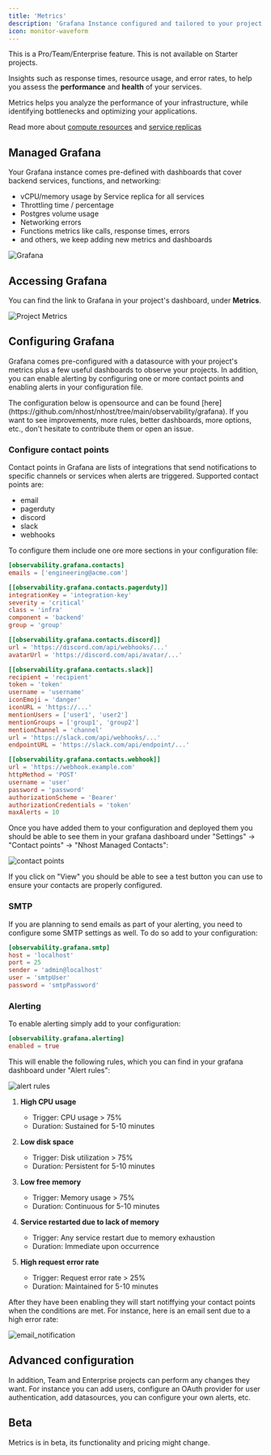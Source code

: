 ```yaml
---
title: 'Metrics'
description: 'Grafana Instance configured and tailored to your project'
icon: monitor-waveform
---
```


<Info>
This is a Pro/Team/Enterprise feature. This is not available on Starter projects.
</Info>

Insights such as response times, resource usage, and error rates, to help you assess the **performance** and **health** of your services.

Metrics helps you analyze the performance of your infrastructure, while identifying bottlenecks and optimizing your applications.

<Tip>Read more about [compute resources](/platform/compute-resources) and [service replicas](/platform/service-replicas)</Tip>

## Managed Grafana

Your Grafana instance comes pre-defined with dashboards that cover backend services, functions, and networking:

- vCPU/memory usage by Service replica for all services
- Throttling time / percentage
- Postgres volume usage
- Networking errors
- Functions metrics like calls, response times, errors
- and others, we keep adding new metrics and dashboards

![Grafana](/images/platform/metrics/grafana.png)

## Accessing Grafana

You can find the link to Grafana in your project's dashboard, under **Metrics**.

![Project Metrics](/images/platform/metrics/nhost-dashboard-metrics.png)

## Configuring Grafana

Grafana comes pre-configured with a datasource with your project's metrics plus a few useful dashboards to observe your projects. In addition, you can enable alerting by configuring one or more contact points and enabling alerts in your configuration file.

<Info>
The configuration below is opensource and can be found [here](https://github.com/nhost/nhost/tree/main/observability/grafana). If you want to see improvements, more rules, better dashboards, more options, etc., don't hesitate to contribute them or open an issue.
</Info>

### Configure contact points

Contact points in Grafana are lists of integrations that send notifications to specific channels or services when alerts are triggered. Supported contact points are:

- email
- pagerduty
- discord
- slack
- webhooks

To configure them include one ore more sections in your configuration file:


```toml
[observability.grafana.contacts]
emails = ['engineering@acme.com']

[[observability.grafana.contacts.pagerduty]]
integrationKey = 'integration-key'
severity = 'critical'
class = 'infra'
component = 'backend'
group = 'group'

[[observability.grafana.contacts.discord]]
url = 'https://discord.com/api/webhooks/...'
avatarUrl = 'https://discord.com/api/avatar/...'

[[observability.grafana.contacts.slack]]
recipient = 'recipient'
token = 'token'
username = 'username'
iconEmoji = 'danger'
iconURL = 'https://...'
mentionUsers = ['user1', 'user2']
mentionGroups = ['group1', 'group2']
mentionChannel = 'channel'
url = 'https://slack.com/api/webhooks/...'
endpointURL = 'https://slack.com/api/endpoint/...'

[[observability.grafana.contacts.webhook]]
url = 'https://webhook.example.com'
httpMethod = 'POST'
username = 'user'
password = 'password'
authorizationScheme = 'Bearer'
authorizationCredentials = 'token'
maxAlerts = 10
```

Once you have added them to your configuration and deployed them you should be able to see them in your grafana dashboard under "Settings" -> "Contact points" -> "Nhost Managed Contacts":

![contact points](/images/platform/metrics/contact_points.png)

If you click on "View" you should be able to see a test button you can use to ensure your contacts are properly configured.

### SMTP

If you are planning to send emails as part of your alerting, you need to configure some SMTP settings as well. To do so add to your configuration:

```toml
[observability.grafana.smtp]
host = 'localhost'
port = 25
sender = 'admin@localhost'
user = 'smtpUser'
password = 'smtpPassword'
```

### Alerting

To enable alerting simply add to your configuration:

```toml
[observability.grafana.alerting]
enabled = true
```

This will enable the following rules, which you can find in your grafana dashboard under "Alert rules":

![alert rules](/images/platform/metrics/alert_rules.png)

1. **High CPU usage**
   - Trigger: CPU usage > 75%
   - Duration: Sustained for 5-10 minutes

2. **Low disk space**
   - Trigger: Disk utilization > 75%
   - Duration: Persistent for 5-10 minutes

3. **Low free memory**
   - Trigger: Memory usage > 75%
   - Duration: Continuous for 5-10 minutes

4. **Service restarted due to lack of memory**
   - Trigger: Any service restart due to memory exhaustion
   - Duration: Immediate upon occurrence

5. **High request error rate**
   - Trigger: Request error rate > 25%
   - Duration: Maintained for 5-10 minutes

After they have been enabling they will start notiffying your contact points when the conditions are met. For instance, here is an email sent due to a high error rate:

![email_notification](/images/platform/metrics/email_notification.png)

## Advanced configuration

In addition, Team and Enterprise projects can perform any changes they want. For instance you can add users, configure an OAuth provider for user authentication, add datasources, you can configure your own alerts, etc.

## Beta

Metrics is in beta, its functionality and pricing might change.
